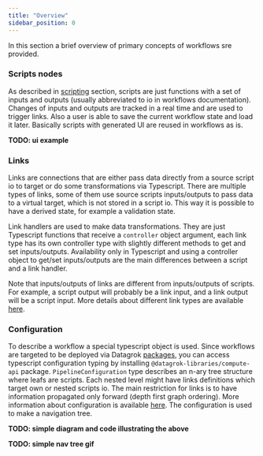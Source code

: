 ```yaml
---
title: "Overview"
sidebar_position: 0
---
```


In this section a brief overview of primary concepts of workflows
sre provided.

### Scripts nodes

As described in [scripting](../scripting) section, scripts are just
functions with a set of inputs and outputs (usually abbreviated to io
in workflows documentation). Changes of inputs and outputs are tracked
in a real time and are used to trigger links. Also a user is able to
save the current workflow state and load it later. Basically scripts
with generated UI are reused in workflows as is.

__TODO: ui example__

### Links

Links are connections that are either pass data directly from a source
script io to target or do some transformations via Typescript. There
are multiple types of links, some of them use source scripts
inputs/outputs to pass data to a virtual target, which is not stored
in a script io. This way it is possible to have a derived state, for
example a validation state.

Link handlers are used to make data transformations. They are just
Typescript functions that receive a `controller` object argument, each
link type has its own controller type with slightly different methods
to get and set inputs/outputs. Availability only in Typescript and
using a controller object to get/set inputs/outputs are the main
differences between a script and a link handler.

Note that inputs/outputs of links are different from inputs/outputs of
scripts. For example, a script output will probably be a link input,
and a link output will be a script input. More details about different
link types are available [here](link-types).

### Configuration

To describe a workflow a special typescript object is used. Since
workflows are targeted to be deployed via Datagrok
[packages](../../develop#packages), you can access typescript
configuration typing by installing `@datagrok-libraries/compute-api`
package. `PipelineConfiguration` type describes an n-ary tree
structure where leafs are scripts. Each nested level might have links
definitions which target own or nested scripts io. The main
restriction for links is to have information propagated only forward
(depth first graph ordering). More information about configuration is
available [here](configuration). The configuration is used to make a
navigation tree.

__TODO: simple diagram and code illustrating the above__

__TODO: simple nav tree gif__
